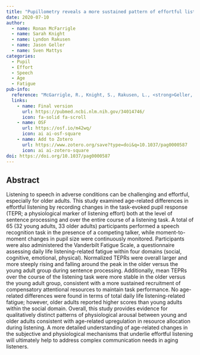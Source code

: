 ```yaml
---
title: "Pupillometry reveals a more sustained pattern of effortful listening in older adults"
date: 2020-07-10
author:
  - name: Ronan McFarrigle
  - name: Sarah Knight
  - name: Lyndon Rakusen 
  - name: Jason Geller
  - name: Sven Mattys
categories: 
  - Pupil
  - Effort
  - Speech
  - Age
  - Fatigue 
pub-info:
  reference: "McGarrigle, R., Knight, S., Rakusen, L., <strong>Geller, J</strong>., & Mattys, S. (2021). Older adults show a more sustained pattern of effortful listening than young adults.<em> Psychology and aging</em>, 36(4), 504–519. https://doi.org/10.1037/pag0000587"
  links:
    - name: Final version
      url: https://pubmed.ncbi.nlm.nih.gov/34014746/
      icon: fa-solid fa-scroll
    - name: OSF
      url: https://osf.io/m42wq/
      icon: ai ai-osf-square
    - name: Add to Zotero
      url: https://www.zotero.org/save?type=doi&q=10.1037/pag0000587
      icon: ai ai-zotero-square
doi: https://doi.org/10.1037/pag0000587
---
```


## Abstract

Listening to speech in adverse conditions can be challenging and effortful, especially for older adults. This study examined age-related differences in effortful listening by recording changes in the task-evoked pupil response (TEPR; a physiological marker of listening effort) both at the level of sentence processing and over the entire course of a listening task. A total of 65 (32 young adults, 33 older adults) participants performed a speech recognition task in the presence of a competing talker, while moment-to-moment changes in pupil size were continuously monitored. Participants were also administered the Vanderbilt Fatigue Scale, a questionnaire assessing daily life listening-related fatigue within four domains (social, cognitive, emotional, physical). Normalized TEPRs were overall larger and more steeply rising and falling around the peak in the older versus the young adult group during sentence processing. Additionally, mean TEPRs over the course of the listening task were more stable in the older versus the young adult group, consistent with a more sustained recruitment of compensatory attentional resources to maintain task performance. No age-related differences were found in terms of total daily life listening-related fatigue; however, older adults reported higher scores than young adults within the social domain. Overall, this study provides evidence for qualitatively distinct patterns of physiological arousal between young and older adults consistent with age-related upregulation in resource allocation during listening. A more detailed understanding of age-related changes in the subjective and physiological mechanisms that underlie effortful listening will ultimately help to address complex communication needs in aging listeners.
